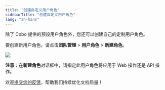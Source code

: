 ```yaml
---
title: "创建自定义用户角色"
sidebarTitle: "创建自定义用户角色"
lang: "zh-hans"
---
```


除了 Cobo 提供的预设用户角色外，您还可以创建自己的定制用户角色。

要创建新用户角色，请点击**团队管理** > **用户角色** > **新建角色**。

<img src="/cn/images/organization/customize.png" className="screenshot_modal"/>

**注意**：在**新建角色**对话框中，请指定此用户角色将应用于 Web 操作还是 API 操作。

<Tip>欢迎[提交您的反馈](https://forms.zohopublic.com/cobo/form/DocumentFeedbackForm/formperma/QvLOhxJv1_JMsJ-1dleZ8Itb_7rzN-LtgvsDdxosoVI?referrername=manuals)，帮助我们持续优化文档质量！</Tip>